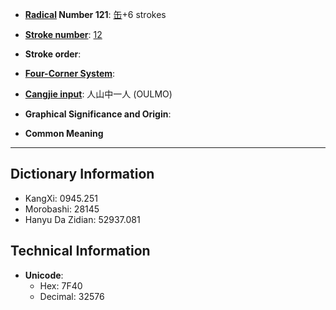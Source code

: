 * '''[[Wiktionary:Chinese radical index| Radical]] Number 121''': [[Wiktionary:Chinese radical index 缶|缶]]+6 strokes

* '''[[Wiktionary:Chinese total strokes index|Stroke number]]''': [[Wiktionary:Chinese total strokes index 12|12]]

* '''Stroke order''': 

* '''[[Wiktionary:Chinese four corner index|Four-Corner System]]''': 

* '''[[Wiktionary:Chinese Cangjie index|Cangjie input]]''': 人山中一人 (OULMO)

* '''Graphical Significance and Origin''': 

* '''Common Meaning'''

----

== Dictionary Information ==

* KangXi: 0945.251
* Morobashi: 28145
* Hanyu Da Zidian: 52937.081

== Technical Information ==

* '''Unicode''':
** Hex: 7F40
** Decimal: 32576